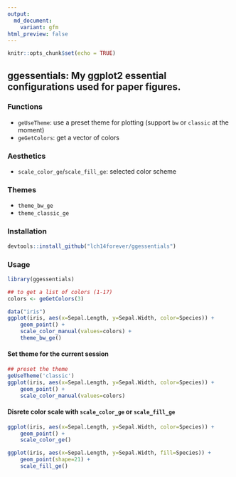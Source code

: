 ```yaml
---
output:
  md_document:
    variant: gfm
html_preview: false
---
```


```r
knitr::opts_chunk$set(echo = TRUE)
```

## ggessentials: My ggplot2 essential configurations used for paper figures.

### Functions

 - `geUseTheme`: use a preset theme for plotting (support `bw` or `classic` at the moment)
 - `geGetColors`: get a vector of colors
 
### Aesthetics

 - `scale_color_ge`/`scale_fill_ge`: selected color scheme

### Themes

 - `theme_bw_ge`
 - `theme_classic_ge`
 
### Installation
```r
devtools::install_github("lch14forever/ggessentials")
```

### Usage
```r
library(ggessentials)

## to get a list of colors (1-17)
colors <- geGetColors(3)

data("iris")
ggplot(iris, aes(x=Sepal.Length, y=Sepal.Width, color=Species)) + 
    geom_point() +
    scale_color_manual(values=colors) +
    theme_bw_ge()
```

#### Set theme for the current session

```r
## preset the theme
geUseTheme('classic')
ggplot(iris, aes(x=Sepal.Length, y=Sepal.Width, color=Species)) + 
    geom_point() +
    scale_color_manual(values=colors)
```

#### Disrete color scale with `scale_color_ge` or `scale_fill_ge`

```r
ggplot(iris, aes(x=Sepal.Length, y=Sepal.Width, color=Species)) + 
    geom_point() +
    scale_color_ge()
```

```r
ggplot(iris, aes(x=Sepal.Length, y=Sepal.Width, fill=Species)) + 
    geom_point(shape=21) +
    scale_fill_ge()
```
